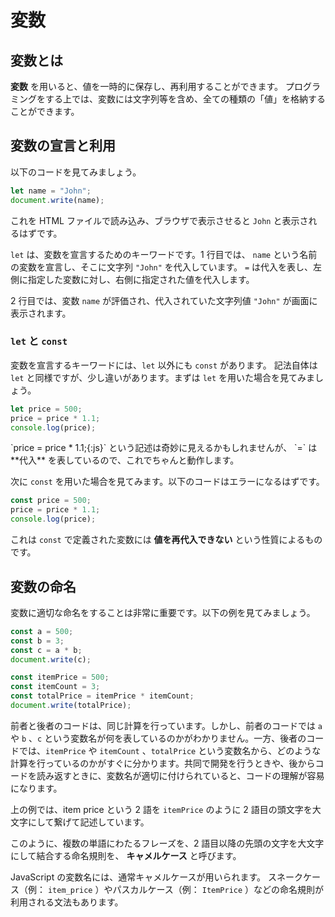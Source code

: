 # 変数

## 変数とは

**変数** を用いると、値を一時的に保存し、再利用することができます。
プログラミングをする上では、変数には文字列等を含め、全ての種類の「値」を格納することができます。

## 変数の宣言と利用

以下のコードを見てみましょう。

```js
let name = "John";
document.write(name);
```

これを HTML ファイルで読み込み、ブラウザで表示させると `John` と表示されるはずです。

`let` は、変数を宣言するためのキーワードです。1 行目では、
`name` という名前の変数を宣言し、そこに文字列 `"John"` を代入しています。
`=` は代入を表し、左側に指定した変数に対し、右側に指定された値を代入します。

2 行目では、変数 `name` が評価され、代入されていた文字列値 `"John"` が画面に表示されます。


### `let` と `const`

変数を宣言するキーワードには、`let` 以外にも `const` があります。 記法自体は
`let` と同様ですが、少し違いがあります。まずは `let`
を用いた場合を見てみましょう。

```js
let price = 500;
price = price * 1.1;
console.log(price);
```

<Callout type="info">
`price = price * 1.1;{:js}` という記述は奇妙に見えるかもしれませんが、
`=` は **代入** を表しているので、これでちゃんと動作します。
</Callout>

次に `const` を用いた場合を見てみます。以下のコードはエラーになるはずです。

```js
const price = 500;
price = price * 1.1;
console.log(price);
```

これは `const` で定義された変数には **値を再代入できない** という性質によるものです。

## 変数の命名

変数に適切な命名をすることは非常に重要です。以下の例を見てみましょう。

```js
const a = 500;
const b = 3;
const c = a * b;
document.write(c);
```

```js
const itemPrice = 500;
const itemCount = 3;
const totalPrice = itemPrice * itemCount;
document.write(totalPrice);
```

前者と後者のコードは、同じ計算を行っています。しかし、前者のコードでは `a` や `b` 、`c` という変数名が何を表しているのかがわかりません。一方、後者のコードでは、`itemPrice` や `itemCount` 、`totalPrice` という変数名から、どのような計算を行っているのかがすぐに分かります。共同で開発を行うときや、後からコードを読み返すときに、変数名が適切に付けられていると、コードの理解が容易になります。

上の例では、item price という 2 語を `itemPrice` のように 2 語目の頭文字を大文字にして繋げて記述しています。

このように、複数の単語にわたるフレーズを、2 語目以降の先頭の文字を大文字にして結合する命名規則を、 **キャメルケース** と呼びます。

JavaScript の変数名には、通常キャメルケースが用いられます。 スネークケース（例： `item_price` ）やパスカルケース（例： `ItemPrice` ）などの命名規則が利用される文法もあります。
